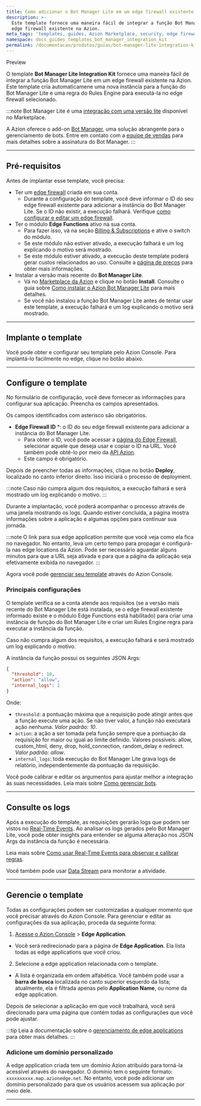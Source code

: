 ```yaml
---
title: Como adicionar o Bot Manager Lite em um edge firewall existente usando um template
description: >-
  Este template fornece uma maneira fácil de integrar a função Bot Manager Lite em um
  edge firewall existente na Azion.
meta_tags: 'templates, guides, Azion Marketplace, security, edge firewall'
namespace: docs_guides_templates_bot_manager_integration_kit
permalink: /documentacao/produtos/guias/bot-manager-lite-integration-kit/
---
```



<Tag severity="info" client:only="vue">
Preview
</Tag>

O template **Bot Manager Lite Integration Kit** fornece uma maneira fácil de integrar a função Bot Manager Lite em um edge firewall existente na Azion. Este template cria automaticamene uma nova instância para a função do Bot Manager Lite e uma regra do Rules Engine para executá-la no edge firewall selecionado.

:::note
Bot Manager Lite é uma [integração com uma versão lite](/pt-br/documentacao/produtos/guias/bot-manager-lite/) disponível no Marketplace.

A Azion oferece o add-on [Bot Manager](/pt-br/documentacao/produtos/secure/edge-firewall/bot-manager/), uma solução abrangente para o gerenciamento de bots. Entre em contato com a [equipe de vendas](https://www.azion.com/pt-br/contate-vendas/) para mais detalhes sobre a assinatura do Bot Manager.
:::

---

## Pré-requisitos

Antes de implantar esse template, você precisa:

- Ter um [edge firewall](/pt-br/documentacao/produtos/secure/edge-firewall/) criada em sua conta.
    - Durante a configuração do template, você deve informar o ID do seu edge firewall existente para adicionar a instância do Bot Manager Lite. Se o ID não existir, a execução falhará. Verifique [como configurar e editar um edge firewall](/pt-br/documentacao/produtos/secure/proteja-aplicacao/#passo-1-defina-as-configuracoes-principais).
- Ter o módulo **Edge Functions** ativo na sua conta.
    - Para fazer isso, vá na seção [Billing & Subscriptions](https://manager.azion.com/billing-subscriptions/subscriptions?active_tab=subscriptions) e ative o switch do módulo.
    - Se este módulo não estiver ativado, a execução falhará e um log explicando o motivo será mostrado.
    - Se este módulo estiver ativado, a execução deste template poderá gerar custos relacionados ao uso. Consulte a [página de preços](/pt-br/documentacao/produtos/precos/) para obter mais informações.
- Instalar a versão mais recente do **Bot Manager Lite**.
    - Vá no [Marketplace da Azion](https://console.azion.com/marketplace) e clique no botão **Install**. Consulte o guia sobre [Como instalar o Azion Bot Manager Lite](/pt-br/documentacao/produtos/guias/bot-manager-lite/) para mais detalhes.
    - Se você não instalou a função Bot Manager Lite antes de tentar usar este template, a execução falhará e um log explicando o motivo será mostrado.

---

## Implante o template

Você pode obter e configurar seu template pelo Azion Console. Para implantá-lo facilmente no edge, clique no botão abaixo.

  <LinkButton
    label="Implantar"
    link="https://console.azion.com/create/azion/bot-manager-integration-kit"
    icon="ai ai-azion"
    icon-pos="left"
  />

---

## Configure o template

No formulário de configuração, você deve fornecer as informações para configurar sua aplicação. Preencha os campos apresentados.

Os campos identificados com asterisco são obrigatórios.

- **Edge Firewall ID** *: o ID do seu edge firewall existente para adicionar a instância do Bot Manager Lite.
    - Para obter o ID, você pode acessar a [página do Edge Firewall](https://console.azion.com/edge-firewall), selecionar aquele que deseja usar e copiar o ID na URL. Você também pode obtê-lo por meio da [API Azion](https://api.azion.com/#015cb4a3-8fa2-4625-9792-2cc271e184eb).
    - Este campo é obrigatório.

Depois de preencher todas as informações, clique no botão **Deploy**, localizado no canto inferior direito. Isso iniciará o processo de deployment.

:::note
Caso não cumpra algum dos requisitos, a execução falhará e será mostrado um log explicando o motivo.
:::

Durante a implantação, você poderá acompanhar o processo através de uma janela mostrando os logs. Quando estiver concluída, a página mostra informações sobre a aplicação e algumas opções para continuar sua jornada.

:::note
O link para sua edge application permite que você veja como ela fica no navegador. No entanto, leva um certo tempo para propagar e configurá-la nas edge locations da Azion. Pode ser necessário aguardar alguns minutos para que a URL seja ativada e para que a página da aplicação seja efetivamente exibida no navegador.
:::

Agora você pode [gerenciar seu template](#gerencie-o-template) através do Azion Console.

### Principais configurações

O template verifica se a conta atende aos requisitos (se a versão mais recente do Bot Manager Lite está instalada, se o edge firewall existente informado existe e o módulo Edge Functions está habilitado) para criar uma instância de função do Bot Manager Lite e criar um Rules Engine regra para executar a instância da função.

Caso não cumpra algum dos requisitos, a execução falhará e será mostrado um log explicando o motivo.

A instância da função possui os seguintes JSON Args:

```json
{
  "threshold": 10,
  "action": "allow",
  "internal_logs": 2
}
```

Onde:

- `threshold`: a pontuação máxima que a requisição pode atingir antes que a função execute uma ação. Se não tiver valor, a função não executará ação nenhuma. *Valor padrão: 10*.
- `action`: a ação a ser tomada pela função sempre que a pontuação da requisição for maior ou igual ao limite definido. Valores possíveis: allow, custom_html, deny, drop, hold_connection, random_delay e redirect. *Valor padrão: allow*.
- `internal_logs`: toda execução do Bot Manager Lite grava logs de relatório, independentemente da pontuação da requisição.

Você pode calibrar e editar os argumentos para ajustar melhor a integração às suas necessidades. Leia mais sobre [Como gerenciar bots](/pt-br/documentacao/produtos/guias/secure/gerenciar-bots/).

---

## Consulte os logs

Após a execução do template, as requisições gerarão logs que podem ser vistos no [Real-Time Events](/pt-br/documentacao/produtos/observe/real-time-events/). Ao analisar os logs gerados pelo Bot Manager Lite, você pode obter insights para entender se alguma alteração nos JSON Args da instância da função é necessária.

Leia mais sobre [Como usar Real-Time Events para observar e calibrar regras](/pt-br/documentacao/produtos/guias/secure/gerenciar-bots/#usar-real-time-events-para-observar-e-calibrar-regras).

Você também pode usar [Data Stream](/pt-br/documentacao/produtos/observe/data-stream/) para monitorar a atividade.

---

## Gerencie o template

Todas as configurações podem ser customizadas a qualquer momento que você precisar através do Azion Console. Para gerenciar e editar as configurações da sua aplicação, proceda da seguinte forma:

1. [Acesse o Azion Console](https://console.azion.com) > **Edge Application**.
- Você será redirecionado para a página de **Edge Application**. Ela lista todas as edge applications que você criou.
2. Selecione a edge application relacionada com o template.
- A lista é organizada em ordem alfabética. Você também pode usar a **barra de busca** localizada no canto superior esquerdo da lista; atualmente, ela é filtrada apenas pelo **Application Name**, ou nome da edge application.

Depois de selecionar a aplicação em que você trabalhará, você será direcionado para uma página que contém todas as configurações que você pode ajustar.

:::tip
Leia a documentação sobre o [gerenciamento de edge applications](/pt-br/documentacao/produtos/build/edge-application/primeiros-passos/) para obter mais detalhes.
:::

### Adicione um domínio personalizado

A edge application criada tem um domínio Azion atribuído para torná-la acessível através do navegador. O domínio tem o seguinte formato: `xxxxxxxxxx.map.azionedge.net`. No entanto, você pode adicionar um domínio personalizado para que os usuários acessem sua aplicação por meio dele.


<LinkButton link="/pt-br/documentacao/produtos/guias/configurar-dominio/" label="consulte o guia para configurar domínios" severity="secondary" /> 

---

